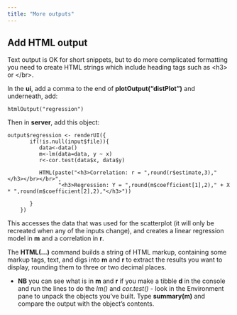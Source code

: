 ```yaml
---
title: "More outputs"
---
```


## Add HTML output

Text output is OK for short snippets, but to do more complicated formatting you need to create HTML strings which include heading tags such as \<h3\> or \</br\>.

In the **ui**, add a comma to the end of **plotOutput("distPlot")** and underneath, add:

```         
htmlOutput("regression") 
```

Then in **server**, add this object:

```         
output$regression <- renderUI({
       if(!is.null(input$file)){
          data<-data()
          m<-lm(data=data, y ~ x)
          r<-cor.test(data$x, data$y)
          
          HTML(paste("<h3>Correlation: r = ",round(r$estimate,3),"</h3></br></br>",
                "<h3>Regression: Y = ",round(m$coefficient[1],2)," + X * ",round(m$coefficient[2],2),"</h3>"))
          
       }
    })
```

This accesses the data that was used for the scatterplot (it will only be recreated when any of the inputs change), and creates a linear regression model in **m** and a correlation in **r**.

The **HTML(...)** command builds a string of HTML markup, containing some markup tags, text, and digs into **m** and **r** to extract the results you want to display, rounding them to three or two decimal places.

-   **NB** you can see what is in **m** and **r** if you make a tibble **d** in the console and run the lines to do the *lm()* and *cor.test()* - look in the Environment pane to unpack the objects you've built. Type **summary(m)** and compare the output with the object's contents.
